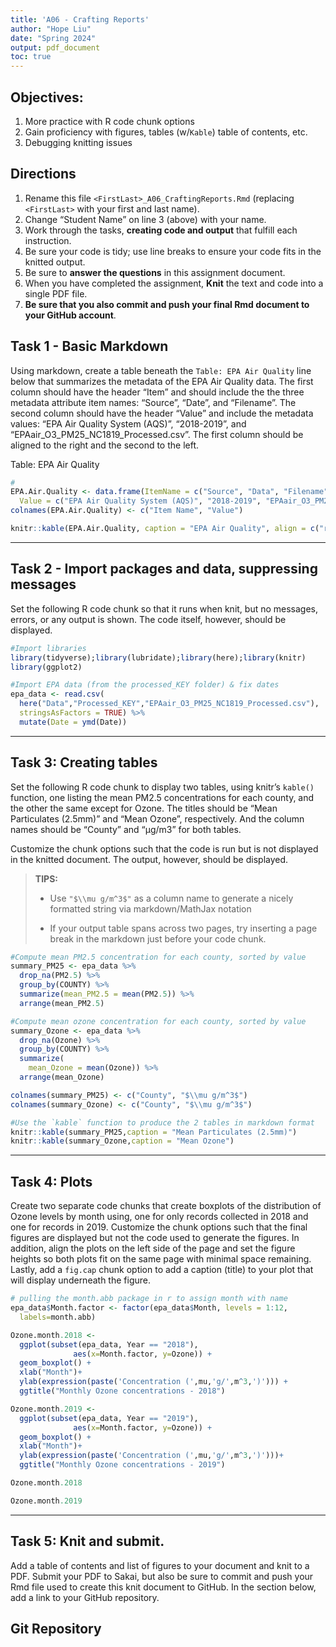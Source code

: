 ```yaml
---
title: 'A06 - Crafting Reports'
author: "Hope Liu" 
date: "Spring 2024"
output: pdf_document
toc: true
---
```


\listoffigures


## Objectives:

1.  More practice with R code chunk options
1.  Gain proficiency with figures, tables (w/`Kable`) table of contents, etc.
1.  Debugging knitting issues

## Directions

1.  Rename this file `<FirstLast>_A06_CraftingReports.Rmd` (replacing `<FirstLast>` with your first and last name).
1.  Change "Student Name" on line 3 (above) with your name.
1.  Work through the tasks, **creating code and output** that fulfill each instruction.
1.  Be sure your code is tidy; use line breaks to ensure your code fits in the knitted output.
1.  Be sure to **answer the questions** in this assignment document.
1.  When you have completed the assignment, **Knit** the text and code into a single PDF file.
1.  **Be sure that you also commit and push your final Rmd document to your GitHub account**.

## Task 1 - Basic Markdown

Using markdown, create a table beneath the `Table: EPA Air Quality` line below that summarizes the metadata of the EPA Air Quality data. The first column should have the header "Item" and should include the the three metadata attribute item names: "Source", "Date", and "Filename". The second column should have the header "Value" and include the metadata values: "EPA Air Quality System (AQS)", "2018-2019", and "EPAair_O3_PM25_NC1819_Processed.csv". The first column should be aligned to the right and the second to the left.

Table: EPA Air Quality

```r
# 
EPA.Air.Quality <- data.frame(ItemName = c("Source", "Data", "Filename"),
  Value = c("EPA Air Quality System (AQS)", "2018-2019", "EPAair_O3_PM25_NC1819_Processed.csv"))
colnames(EPA.Air.Quality) <- c("Item Name", "Value")

knitr::kable(EPA.Air.Quality, caption = "EPA Air Quality", align = c("r", "l"))
```

---

## Task 2 - Import packages and data, suppressing messages

Set the following R code chunk so that it runs when knit, but no messages, errors, or any output is shown. The code itself, however, should be displayed.

```r
#Import libraries
library(tidyverse);library(lubridate);library(here);library(knitr)
library(ggplot2)

#Import EPA data (from the processed_KEY folder) & fix dates
epa_data <- read.csv(
  here("Data","Processed_KEY","EPAair_O3_PM25_NC1819_Processed.csv"),
  stringsAsFactors = TRUE) %>% 
  mutate(Date = ymd(Date))
```

---

## Task 3: Creating tables

Set the following R code chunk to display two tables, using knitr's `kable()` function, one listing the mean PM2.5 concentrations for each county, and the other the same except for Ozone. The titles should be "Mean Particulates (2.5mm)" and "Mean Ozone", respectively. And the column names should be "County" and "µg/m3" for both tables.

Customize the chunk options such that the code is run but is not displayed in the knitted document. The output, however, should be displayed.

> **TIPS:**
>
> -   Use `"$\\mu g/m^3$"` as a column name to generate a nicely formatted string via markdown/MathJax notation
>
> -   If your output table spans across two pages, try inserting a page break in the markdown just before your code chunk.


```r
#Compute mean PM2.5 concentration for each county, sorted by value
summary_PM25 <- epa_data %>% 
  drop_na(PM2.5) %>% 
  group_by(COUNTY) %>% 
  summarize(mean_PM2.5 = mean(PM2.5)) %>% 
  arrange(mean_PM2.5)

#Compute mean ozone concentration for each county, sorted by value
summary_Ozone <- epa_data %>% 
  drop_na(Ozone) %>% 
  group_by(COUNTY) %>% 
  summarize(
    mean_Ozone = mean(Ozone)) %>% 
  arrange(mean_Ozone)
```

```r
colnames(summary_PM25) <- c("County", "$\\mu g/m^3$")
colnames(summary_Ozone) <- c("County", "$\\mu g/m^3$")

#Use the `kable` function to produce the 2 tables in markdown format
knitr::kable(summary_PM25,caption = "Mean Particulates (2.5mm)")
knitr::kable(summary_Ozone,caption = "Mean Ozone")
```

---

## Task 4: Plots

Create two separate code chunks that create boxplots of the distribution of Ozone levels by month using, one for only records collected in 2018 and one for records in 2019. Customize the chunk options such that the final figures are displayed but not the code used to generate the figures. In addition, align the plots on the left side of the page and set the figure heights so both plots fit on the same page with minimal space remaining. Lastly, add a `fig.cap` chunk option to add a caption (title) to your plot that will display underneath the figure.
\newpage

```r
# pulling the month.abb package in r to assign month with name
epa_data$Month.factor <- factor(epa_data$Month, levels = 1:12, 
  labels=month.abb)

Ozone.month.2018 <- 
  ggplot(subset(epa_data, Year == "2018"), 
              aes(x=Month.factor, y=Ozone)) +
  geom_boxplot() +
  xlab("Month")+
  ylab(expression(paste('Concentration (',mu,'g/',m^3,')'))) +
  ggtitle("Monthly Ozone concentrations - 2018")

Ozone.month.2019 <-
  ggplot(subset(epa_data, Year == "2019"), 
              aes(x=Month.factor, y=Ozone)) +
  geom_boxplot() +
  xlab("Month")+
  ylab(expression(paste('Concentration (',mu,'g/',m^3,')')))+
  ggtitle("Monthly Ozone concentrations - 2019")
```
```r
Ozone.month.2018
```
```r
Ozone.month.2019
```

---
\newpage

## Task 5: Knit and submit.
Add a table of contents and list of figures to your document and knit to a PDF. Submit your PDF to Sakai, but also be sure to commit and push your Rmd file used to create this knit document to GitHub. In the section below, add a link to your GitHub repository. 

## Git Repository

